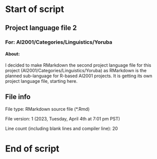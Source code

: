 # Start of script

## Project language file 2

### For: AI2001/Categories/Linguistics/Yoruba

#### About:

I decided to make RMarkdown the second project language file for this project (AI2001/Categories/Linguistics/Yoruba) as RMarkdown is the planned sub-language for R-based AI2001 projects. It is getting its own project language file, starting here.

## File info

File type: RMarkdown source file (*.Rmd)

File version: 1 (2023, Tuesday, April 4th at 7:01 pm PST)

Line count (including blank lines and compiler line): 20

# End of script
